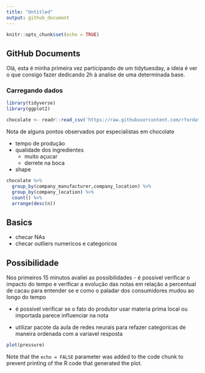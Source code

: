 ```yaml
---
title: "Untitled"
output: github_document
---
```


```r
knitr::opts_chunk$set(echo = TRUE)
```

## GitHub Documents

Olá, esta é minha primeira vez participando de um tidytuesday, a ideia é ver o que consigo fazer dedicando 2h à analise de uma determinada base.

### Carregando dados


```r
library(tidyverse)
library(ggplot2)

chocolate <- readr::read_csv('https://raw.githubusercontent.com/rfordatascience/tidytuesday/master/data/2022/2022-01-18/chocolate.csv')

```

Nota de alguns pontos observados por especialistas em chocolate

* tempo de produção
* qualidade dos ingredientes
  * muito açucar 
  * derrete na boca
* shape


```r

chocolate %>%
  group_by(company_manufacturer,company_location) %>%
  group_by(company_location) %>%
  count() %>%
  arrange(desc(n))
```
## Basics
- checar NAs 
- checar outliers numericos e categoricos


## Possibilidade

Nos primeiros 15 minutos avaliei as possibilidades
- é possível verificar o impacto do tempo e verificar a evolução das notas em relação a percentual de cacau para entender se e como o paladar dos consumidores mudou ao longo do tempo

- é possivel verificar se o fato do produtor usar materia prima local ou importada parece influenciar na nota 

- utilizar pacote da aula de redes neurais para refazer categoricas de maneira ordenada com a variavel resposta

```r
plot(pressure)
```

Note that the `echo = FALSE` parameter was added to the code chunk to prevent printing of the R code that generated the plot.
